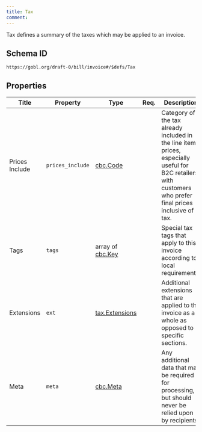 ```yaml
---
title: Tax
comment: 
---
```


Tax defines a summary of the taxes which may be applied to an invoice.

## Schema ID

`https://gobl.org/draft-0/bill/invoice#/$defs/Tax`

## Properties

| Title          | Property         | Type                                      | Req. | Description                                                                                                                                                |
|----------------|------------------|-------------------------------------------|------|------------------------------------------------------------------------------------------------------------------------------------------------------------|
| Prices Include | `prices_include` | [cbc.Code](/draft-0/cbc/code)             |      | Category of the tax already included in the line item prices, especially useful for B2C retailers with customers who prefer final prices inclusive of tax. |
| Tags           | `tags`           | array of [cbc.Key](/draft-0/cbc/key)      |      | Special tax tags that apply to this invoice according to local requirements.                                                                               |
| Extensions     | `ext`            | [tax.Extensions](/draft-0/tax/extensions) |      | Additional extensions that are applied to the invoice as a whole as opposed to specific sections.                                                          |
| Meta           | `meta`           | [cbc.Meta](/draft-0/cbc/meta)             |      | Any additional data that may be required for processing, but should never be relied upon by recipients.                                                    |

